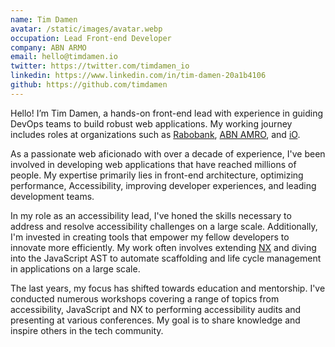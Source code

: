 ```yaml
---
name: Tim Damen
avatar: /static/images/avatar.webp
occupation: Lead Front-end Developer
company: ABN ARMO
email: hello@timdamen.io
twitter: https://twitter.com/timdamen_io
linkedin: https://www.linkedin.com/in/tim-damen-20a1b4106
github: https://github.com/timdamen
---
```


<p className="font-bold">Hello! I’m Tim Damen, a hands-on front-end lead with experience in guiding DevOps teams to build robust web applications. My working journey includes roles at organizations such as <a href="https://www.rabobank.nl/" target="_blank">Rabobank</a>, <a href="https://www.abnamro.nl/" target="_blank">ABN AMRO</a>, and <a href="https://www.iodigital.com/" target="_blank">iO</a>.</p>

As a passionate web aficionado with over a decade of experience, I've been involved in developing web applications that have reached millions of people. My expertise primarily lies in front-end architecture, optimizing performance, Accessibility, improving developer experiences, and leading development teams.

In my role as an accessibility lead, I've honed the skills necessary to address and resolve accessibility challenges on a large scale. Additionally, I'm invested in creating tools that empower my fellow developers to innovate more efficiently. My work often involves extending [NX](https://nx.dev) and diving into the JavaScript AST to automate scaffolding and life cycle management in applications on a large scale.

The last years, my focus has shifted towards education and mentorship. I've conducted numerous workshops covering a range of topics from accessibility, JavaScript and NX to performing accessibility audits and presenting at various conferences. My goal is to share knowledge and inspire others in the tech community.
